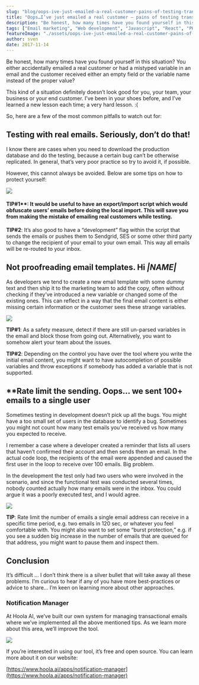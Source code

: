 ```yaml
---
slug: "blog/oops-ive-just-emailed-a-real-customer-pains-of-testing-transactional-emails-6247f302ad35"
title: "Oops…I’ve just emailed a real customer — pains of testing transactional emails"
description: "Be honest, how many times have you found yourself in this situation? You either accidentally emailed a real customer or had a mistyped…"
tags: ["Email marketing", "Web development", "Javascript", "React", "PHP"]
featureImage: "./assets/oops-ive-just-emailed-a-real-customer-pains-of-testing-transactional-emails-6247f302ad35/max-3840-1bKdWY1gPSuUkWrAsS-IvRA.jpeg"
author: sven
date: 2017-11-14
---
```


Be honest, how many times have you found yourself in this situation? You either accidentally emailed a real customer or had a mistyped variable in an email and the customer received either an empty field or the variable name instead of the proper value?

This kind of a situation definitely doesn’t look good for you, your team, your business or your end customer. I’ve been in your shoes before, and I’ve learned a new lesson each time; a very hard lesson. :(

So, here are a few of the most common pitfalls to watch out for:

## Testing with real emails. Seriously, don’t do that!

I know there are cases when you need to download the production database and do the testing, because a certain bug can’t be otherwise replicated. In general, that’s very poor practice so try to avoid it, if possible.

However, this cannot always be avoided. Below are some tips on how to protect yourself:

![](./assets/oops-ive-just-emailed-a-real-customer-pains-of-testing-transactional-emails-6247f302ad35/max-1440-1svVUpU4tIwCqmQHS2TIfCw.gif)

#### TIP#1\*\*: It would be useful to have an export/import script which would obfuscate users’ emails before doing the local import. This will save you from making the mistake of emailing real customers while testing.

**TIP#2**: It’s also good to have a “development” flag within the script that sends the emails or pushes them to Sendgrid, SES or some other third party to change the recipient of your email to your own email. This way all emails will be re-routed to your inbox.

## Not proofreading email templates. Hi _|NAME|_

As developers we tend to create a new email template with some dummy text and then ship it to the marketing team to add the copy, often without checking if they’ve introduced a new variable or changed some of the existing ones. This can reflect in a way that the final email content is either missing certain information or the customer sees these strange variables.

![](./assets/oops-ive-just-emailed-a-real-customer-pains-of-testing-transactional-emails-6247f302ad35/max-1200-1C9XcQ9opc0-eHFnVdyks6A.gif)

**TIP#1**: As a safety measure, detect if there are still un-parsed variables in the email and block those from going out. Alternatively, you want to somehow alert your team about the issues.

**TIP#2**: Depending on the control you have over the tool where you write the initial email content, you might want to have autocompletion of possible variables and throw exceptions if somebody has added a variable that is not supported.

## \*\*Rate limit the sending. Oops… we sent 100+ emails to a single user

Sometimes testing in development doesn’t pick up all the bugs. You might have a too small set of users in the database to identify a bug. Sometimes you might not count how many test emails you’ve received vs how many you expected to receive.

I remember a case where a developer created a reminder that lists all users that haven’t confirmed their account and then sends them an email. In the actual code loop, the recipients of the email were appended and caused the first user in the loop to receive over 100 emails. Big problem.

In the development the test only had two users who were involved in the scenario, and since the functional test was conducted several times, nobody counted actually how many emails were in the inbox. You could argue it was a poorly executed test, and I would agree.

![](./assets/oops-ive-just-emailed-a-real-customer-pains-of-testing-transactional-emails-6247f302ad35/max-500-1CItHAvay1S4jYOELyl9blQ.gif)

**TIP**: Rate limit the number of emails a single email address can receive in a specific time period, e.g. two emails in 120 sec, or whatever you feel comfortable with. You might also want to set some “burst protection,” e.g. if you see a sudden big increase in the number of emails that are queued for that address, you might want to pause them and inspect them.

## Conclusion

It’s difficult … I don’t think there is a silver bullet that will take away all these problems. I’m curious to hear if any of you have more best-practices or advice to share… I’m keen on learning more about other approaches.

### Notification Manager

At Hoola AI, we’ve built our own system for managing transactional emails where we’ve implemented all the above mentioned tips. As we learn more about this area, we’ll improve the tool.

![](./assets/oops-ive-just-emailed-a-real-customer-pains-of-testing-transactional-emails-6247f302ad35/max-2408-1civ6_jxCGkf_Qv3RLcIhgQ.png)

If you’re interested in using our tool, it’s free and open source. You can learn more about it on our website:

[https://www.hoola.ai/apps/notification-manager](https://www.hoola.ai/apps/notification-manager)
